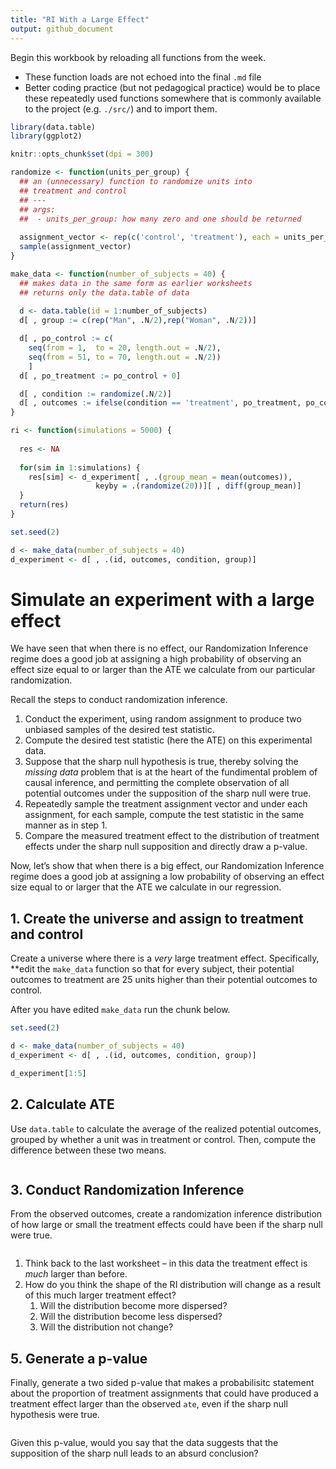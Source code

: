 ```yaml
---
title: "RI With a Large Effect"
output: github_document 
---
```


Begin this workbook by reloading all functions from the week.

  - These function loads are not echoed into the final `.md` file
  - Better coding practice (but not pedagogical practice) would be to 
    place these repeatedly used functions somewhere that is commonly
    available to the project (e.g. `./src/`) and to import them. 

```r
library(data.table)
library(ggplot2)

knitr::opts_chunk$set(dpi = 300)
```

```r
randomize <- function(units_per_group) { 
  ## an (unnecessary) function to randomize units into 
  ## treatment and control 
  ## ---
  ## args: 
  ##  - units_per_group: how many zero and one should be returned
  
  assignment_vector <- rep(c('control', 'treatment'), each = units_per_group)
  sample(assignment_vector)
} 
```

```r
make_data <- function(number_of_subjects = 40) {
  ## makes data in the same form as earlier worksheets 
  ## returns only the data.table of data 
  
  d <- data.table(id = 1:number_of_subjects)
  d[ , group := c(rep("Man", .N/2),rep("Woman", .N/2))]

  d[ , po_control := c(
    seq(from = 1,  to = 20, length.out = .N/2), 
    seq(from = 51, to = 70, length.out = .N/2))
    ]
  d[ , po_treatment := po_control + 0] 

  d[ , condition := randomize(.N/2)]
  d[ , outcomes := ifelse(condition == 'treatment', po_treatment, po_control)]
}
```

```r
ri <- function(simulations = 5000) {
  
  res <- NA   
  
  for(sim in 1:simulations) { 
    res[sim] <- d_experiment[ , .(group_mean = mean(outcomes)), 
                   keyby = .(randomize(20))][ , diff(group_mean)]
  }
  return(res)
}
```


```r
set.seed(2)

d <- make_data(number_of_subjects = 40)
d_experiment <- d[ , .(id, outcomes, condition, group)]
```

# Simulate an experiment with a large effect

We have seen that when there is no effect, our Randomization Inference
regime does a good job at assigning a high probability of observing an
effect size equal to or larger than the ATE we calculate from our
particular randomization.

Recall the steps to conduct randomization inference.

1.  Conduct the experiment, using random assignment to produce two
    unbiased samples of the desired test statistic.
2.  Compute the desired test statistic (here the ATE) on this
    experimental data.
3.  Suppose that the sharp null hypothesis is true, thereby solving the
    *missing data* problem that is at the heart of the fundimental
    problem of causal inference, and permitting the complete observation
    of all potential outcomes under the supposition of the sharp null
    were true.
4.  Repeatedly sample the treatment assignment vector and under each
    assignment, for each sample, compute the test statistic in the same
    manner as in step 1.
5.  Compare the measured treatment effect to the distribution of
    treatment effects under the sharp null supposition and directly draw
    a p-value.

Now, let’s show that when there is a big effect, our Randomization
Inference regime does a good job at assigning a low probability of
observing an effect size equal to or larger that the ATE we calculate in
our regression.

## 1. Create the universe and assign to treatment and control

Create a universe where there is a *very* large treatment effect. Specifically, **edit the `make_data` function so that for every subject, their potential outcomes to treatment are 25 units higher than their potential outcomes to control. 

After you have edited `make_data` run the chunk below. 

```r
set.seed(2)

d <- make_data(number_of_subjects = 40)
d_experiment <- d[ , .(id, outcomes, condition, group)]

d_experiment[1:5]
```

## 2. Calculate ATE

Use `data.table` to calculate the average of the realized potential outcomes, grouped by whether a unit was in treatment or control. Then, compute the difference between these two means. 

```r

```

## 3. Conduct Randomization Inference

From the observed outcomes, create a randomization inference distribution of how large or small the treatment effects could have been if the sharp null were true. 

```r

```

  1. Think back to the last worksheet -- in this data the treatment
     effect is *much* larger than before.
  2. How do you think the shape of the RI distribution will change as 
     a result of this much larger treatment effect? 
     1. Will the distribution become more dispersed? 
     2. Will the distribution become less dispersed? 
     3. Will the distribution not change? 

## 5. Generate a p-value

Finally, generate a two sided p-value that makes a probabilisitc statement about the proportion of treatment assignments that could have produced a treatment effect larger than the observed `ate`, even if the sharp null hypothesis were true. 

```r

```

Given this p-value, would you say that the data suggests that the supposition of the sharp null leads to an absurd conclusion? 
